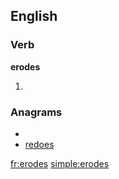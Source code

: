 ==English==

===Verb===
'''erodes'''

# {{third-person singular of|[[erode]]}}

===Anagrams===
* {{alphagram|deeors}}
* [[redoes#English|redoes]]

[[fr:erodes]]
[[simple:erodes]]